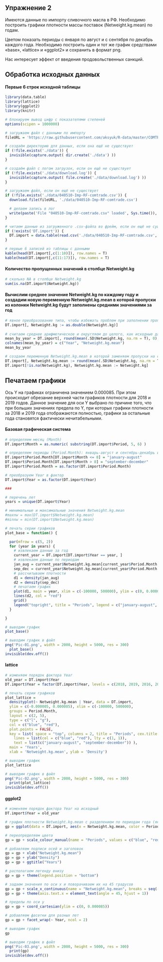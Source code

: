 ## Упражнение 2

Имеются данные по импорту сливочного масла в РФ. Необходимо построить графики плотности массы поставок (Netweight.kg.mean) по годам. 

Цветом показать периоды с января по август и с сентября по декабрь каждого года. Необходимо построить один и тот же график средствами «base», «lattice» и «ggplot2» и сохранить в формат png.

Нас интересует эффект от введения продовольственных санкций.

## Обработка исходных данных

#### Первые 6 строк исходной таблицы

```{r, echo=FALSE, message=FALSE, null_prefix=TRUE, comment=NA, fig.height=15}

library(data.table)
library(lattice)
library(ggplot2)
library(knitr)

# блокируем вывод цифр с показателями степеней
options(scipen = 1000000)

# загружаем файл с данными по импорту
fileURL = 'https://raw.githubusercontent.com/aksyuk/R-data/master/COMTRADE/040510-Imp-RF-comtrade.csv'

# создаём директорию для данных, если она ещё не существует
if (!file.exists('./data')) {
  invisible(capture.output( dir.create('./data') ))
}

# создаём файл с логом загрузок, если он ещё не существует
if (!file.exists('./data/download.log')) {
  invisible(capture.output( file.create('./data/download.log') ))
}

# загружаем файл, если он ещё не существует
if (!file.exists('./data/040510-Imp-RF-comtrade.csv')) {
  download.file(fileURL, './data/040510-Imp-RF-comtrade.csv')

  # делаем запись в лог
  write(paste('File "040510-Imp-RF-comtrade.csv" loaded', Sys.time()), file = './data/download.log', append = T)
}

# читаем данные из загруженного .csv-файла во фрейм, если он ещё не существует
if (!exists('DT.import')) {
  DT.import = data.table(read.csv('./data/040510-Imp-RF-comtrade.csv', stringsAsFactors = F))
}

# первые 6 записей из таблицы с данными
kable(head(DT.import[,c(1:10)]), row.names = T)
kable(head(DT.import[,c(11:17)]), row.names = T)

```

#### Количество пропущенных значений в столбце Netweight.kg

```{r, echo=FALSE, message=FALSE, null_prefix=TRUE, comment=NA, fig.height=15}

# сколько NA в столбце Netweight.kg
sum(is.na(DT.import$Netweight.kg))

```

#### Вычислим среднее значение Netweight.kg по каждому году и создадим новую переменную Netweight.kg.mean в которой пропуски из колонки Netweight.kg будут заполнены средними значениями за год

```{r, echo=FALSE, message=FALSE, null_prefix=TRUE, comment=NA, fig.height=15}

# явное преобразование типа, чтобы избежать проблем при заполнении пропусков
DT.import[, Netweight.kg := as.double(Netweight.kg)]
 
# считаем среднее арифметическое и округляем до целого, как исходные данные
mean_by_year = DT.import[, round(mean(.SD$Netweight.kg, na.rm = T), 0), by = Year]
colnames(mean_by_year) = c("Year", "Netweight.kg.mean")
mean_by_year

# создаем переменную Netweight.kg.mean в которой заменяем пропуски на среднее по году
DT.import[, Netweight.kg.mean := round(mean(.SD$Netweight.kg, na.rm = T), 0), by = Year]
DT.import[!is.na(Netweight.kg), Netweight.kg.mean := Netweight.kg]

```

## Печатаем графики

Ось Y на графиках ограничена значением 0.000085. При этом происходит обрезание верхней части графиков плотности для 2018 и 2019 годов. Данное значение для оси Y выбрано по причине того, что при больших значениях предела по Y, при которых графики плотности за 2018 и 2019 года отображаются полностью, графики за остальные года становятся фактически нечитабельными.

#### Базовая графическая система

```{r, echo=FALSE, message=FALSE, null_prefix=TRUE, comment=NA, fig.height=15}

# определяем месяц (Month)
DT.import$Month = as.numeric( substring(DT.import$Period, 5, 6) )

# определяем периоды (Period.Month): январь-август и сентябрь-декабрь и преобразуем переменую в фактор
DT.import$Period.Month[DT.import$Month <= 8] = "january-august"
DT.import$Period.Month[DT.import$Month > 8] = "september-december"
DT.import$Period.Month = as.factor(DT.import$Period.Month)

# преобразуем Year в фактор
DT.import$Year = as.factor(DT.import$Year)

###

# перечень лет
years = unique(DT.import$Year)

# минимальные и максимальные значения Netweight.kg.mean
#maxnw = max(DT.import$Netweight.kg.mean)
#minnw = min(DT.import$Netweight.kg.mean)

# печать серии графиков
plot_base = function() {

  par(mfrow = c(5, 2))
  for (year in years) {
    # извлекаем данные за год
    current_year = DT.import[DT.import$Year == year, ]
    # извлекаем данные по периодам
    jan_aug = current_year$Netweight.kg.mean[current_year$Period.Month == "january-august"]
    sep_dec = current_year$Netweight.kg.mean[current_year$Period.Month == "september-december"]
    # рассчитываем плотности
    d1 = density(jan_aug)
    d2 = density(sep_dec)
    # печатаем график
    plot(d1, main = year, xlim = c(-100000, 500000), ylim = c(0, 0.000085), xlab = "Netweight.kg.mean", ylab = 'Density', col = "blue")
    lines(d2, col = "red")
    grid()
    legend("topright", title = "Periods", legend = c("january-august", "september-december"), col = c("blue", "red"), lty = 1)
  }

}

# выводим график
plot_base()

# выводим график в файл
png('Pic-01.png', width = 2000, height = 5000, res = 300)
  plot_base()
invisible(dev.off())

```

#### lattice

```{r, echo=FALSE, message=FALSE, null_prefix=TRUE, comment=NA, fig.height=15}

# изменяем порядок фактора Year
old_year = DT.import$Year
DT.import$Year = factor(DT.import$Year, levels = c(2018, 2019, 2016, 2017, 2014, 2015, 2012, 2013, 2010, 2011))

# печать серии графиков
plot_lattice =
  densityplot(~ Netweight.kg.mean | Year, data = DT.import,
  ylim = c(-0.000005, 0.000085), xlim = c(-100000, 500000), 
  groups = Period.Month,
  layout = c(2, 5),
  type = c("l", "g"),
  col = c("blue", "red"),
  plot.points = FALSE,
  key = list( space = "top", columns = 2, title = "Periods", cex.title = 1,
    lines = list(col = c("blue", "red"), lty = c(1, 1)),
    text = list(c("january-august", "september-december")) ),
  main = 'Years',
  xlab = 'Netweight.kg.mean', ylab = 'Density')

# выводим график
plot_lattice

# выводим график в файл
png('Pic-02.png', width = 2000, height = 5000, res = 300)
  print(plot_lattice)
invisible(dev.off())

```

#### ggplot2

```{r, echo=FALSE, message=FALSE, null_prefix=TRUE, comment=NA, fig.height=15}

# изменяем порядок фактора Year на исходный
DT.import$Year = old_year

# график плотности Netweight.kg.mean с разделением по периодам года (январь-август, сентябрь-декабрь)
gp = ggplot(data = DT.import, aes(x = Netweight.kg.mean, color = Period.Month)) + geom_density()

# переопределяем цвета
gp = gp + scale_colour_manual(name = "Periods", values = c("blue", "red"))

# добавляем подписи осей и заголовок
gp = gp + xlab("Netweight.kg.mean")
gp = gp + ylab("Density")
gp = gp + ggtitle("Years")

# располагаем легенду внизу
gp = gp + theme(legend.position = "bottom")

# задаем значения по оси x и поворачиваем их на 45 градусов
gp = gp + scale_x_continuous(name = "Netweight.kg.mean", breaks = seq(-100000, 500000, 100000), labels = seq(-100000, 500000, 100000), limits = c(-100000, 500000))
gp = gp + theme(axis.text.x = element_text(angle = 45, hjust = 1))

# пределы по оси y
gp = gp + coord_cartesian(ylim = c(0, 0.000085))

# добавляем фасетки для разных лет
gp = gp + facet_wrap(~ Year, ncol = 2)

# выводим график
gp

# выводим график в файл
png('Pic-03.png', width = 2000, height = 5000, res = 300)
  print(gp)
invisible(dev.off())

```